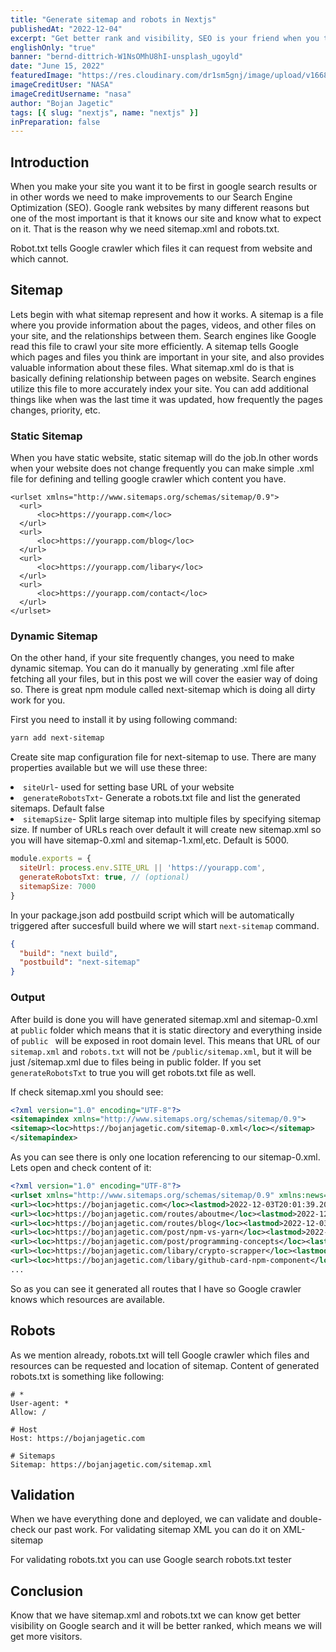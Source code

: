 ```yaml
---
title: "Generate sitemap and robots in Nextjs"
publishedAt: "2022-12-04"
excerpt: "Get better rank and visibility, SEO is your friend when you tell Google crawler what to look for."
englishOnly: "true"
banner: "bernd-dittrich-W1NsOMhU8hI-unsplash_ugoyld"
date: "June 15, 2022"
featuredImage: "https://res.cloudinary.com/dr1sm5gnj/image/upload/v1668794688/igutech/blogs/nasa-Q1p7bh3SHj8-unsplash_njudcg.jpg"
imageCreditUser: "NASA"
imageCreditUsername: "nasa"
author: "Bojan Jagetic"
tags: [{ slug: "nextjs", name: "nextjs" }]
inPreparation: false
---
```


## Introduction

When you make your site you want it to be first in google search results or in other words we need to make improvements to our Search Engine Optimization (SEO).
Google rank websites by many different reasons but one of the most important is that it knows our site and know what to expect on it. That is the reason why we 
need <Adjusted>sitemap.xml</Adjusted> and <Adjusted>robots.txt</Adjusted>.

<Adjusted>Robot.txt</Adjusted> tells Google crawler which files it can request from website and which cannot.


## Sitemap

Lets begin with what sitemap represent and how it works. 
<QouteComponent>
A sitemap is a file where you provide information about the pages, videos, and other files on your site, and the relationships between them. Search engines like Google read this file to crawl your site more efficiently. A sitemap tells Google which pages and files you think are important in your site, and also provides valuable information about these files.
</QouteComponent>
What <Adjusted>sitemap.xml</Adjusted> do is that is basically defining relationship between pages on website. Search engines utilize this file to more accurately index your site. You can add additional
things like when was the last time it was updated, how frequently the pages changes, priority, etc. 

<CloudinaryImage
   src='https://res.cloudinary.com/dr1sm5gnj/image/upload/v1670099252/igutech/blogs/resources/sitemap-flow-3_sormhv.png'
   text='Sitemap flow'
   alt='Sitemap flow'
/>

### Static Sitemap

When you have static website, static sitemap will do the job.In other words when your website does not change frequently you can make simple .xml file 
for defining and telling google crawler which content you have. 

```
<urlset xmlns="http://www.sitemaps.org/schemas/sitemap/0.9">
  <url>
      <loc>https://yourapp.com</loc>
  </url>
  <url>
      <loc>https://yourapp.com/blog</loc>
  </url>
  <url>
      <loc>https://yourapp.com/libary</loc>
  </url>
  <url>
      <loc>https://yourapp.com/contact</loc>
  </url>
</urlset>
```
### Dynamic Sitemap

On the other hand, if your site frequently changes, you need to make dynamic sitemap. You can do it manually by generating .xml file after fetching all your files, but in this post we will cover the easier way of doing so.
There is great npm module called <Link href="https://www.npmjs.com/package/next-sitemap">next-sitemap</Link> which is doing all dirty work for you. 

First you need to install it by using following command:

```bash
yarn add next-sitemap
```

Create site map configuration file for next-sitemap to use. There are many properties available but we will use these three: 
<LgList>
   <li><code>siteUrl</code>- used for setting base URL of your website</li>
   <li><code>generateRobotsTxt</code>- Generate a robots.txt file and list the generated sitemaps. Default false	</li>
   <li><code>sitemapSize</code>- Split large sitemap into multiple files by specifying sitemap size. If number of URLs reach over default it will create new sitemap.xml so you will have sitemap-0.xml and sitemap-1.xml,etc.  Default is 5000.</li>
</LgList>


```javascript
module.exports = {
  siteUrl: process.env.SITE_URL || 'https://yourapp.com',
  generateRobotsTxt: true, // (optional)
  sitemapSize: 7000
}
```


In your <Adjusted>package.json</Adjusted> add postbuild script which will be automatically triggered after succesfull build where we will start <code>next-sitemap</code> command.

```json
{
  "build": "next build",
  "postbuild": "next-sitemap"
}
```

### Output

After build is done you will have generated sitemap.xml and sitemap-0.xml at <code>public</code> folder which means that it is static directory and everything inside of <code>public </code> will be exposed in root domain level. This means that URL of our <code>sitemap.xml</code> and <code>robots.txt</code> will not be <code>/public/sitemap.xml</code>, but it will be just /sitemap.xml due to files being in public folder. If you set <code>generateRobotsTxt</code> to true you will get robots.txt file as well. 

If check <Adjusted>sitemap.xml</Adjusted> you should see:

```xml
<?xml version="1.0" encoding="UTF-8"?>
<sitemapindex xmlns="http://www.sitemaps.org/schemas/sitemap/0.9">
<sitemap><loc>https://bojanjagetic.com/sitemap-0.xml</loc></sitemap>
</sitemapindex>
```

As you can see there is only one location referencing to our <Adjusted>sitemap-0.xml</Adjusted>. Lets open and check content of it:

```xml
<?xml version="1.0" encoding="UTF-8"?>
<urlset xmlns="http://www.sitemaps.org/schemas/sitemap/0.9" xmlns:news="http://www.google.com/schemas/sitemap-news/0.9" xmlns:xhtml="http://www.w3.org/1999/xhtml" xmlns:mobile="http://www.google.com/schemas/sitemap-mobile/1.0" xmlns:image="http://www.google.com/schemas/sitemap-image/1.1" xmlns:video="http://www.google.com/schemas/sitemap-video/1.1">
<url><loc>https://bojanjagetic.com</loc><lastmod>2022-12-03T20:01:39.202Z</lastmod><changefreq>daily</changefreq><priority>0.7</priority></url>
<url><loc>https://bojanjagetic.com/routes/aboutme</loc><lastmod>2022-12-03T20:01:39.203Z</lastmod><changefreq>daily</changefreq><priority>0.7</priority></url>
<url><loc>https://bojanjagetic.com/routes/blog</loc><lastmod>2022-12-03T20:01:39.203Z</lastmod><changefreq>daily</changefreq><priority>0.7</priority></url>
<url><loc>https://bojanjagetic.com/post/npm-vs-yarn</loc><lastmod>2022-12-03T20:01:39.203Z</lastmod><changefreq>daily</changefreq><priority>0.7</priority></url>
<url><loc>https://bojanjagetic.com/post/programming-concepts</loc><lastmod>2022-12-03T20:01:39.203Z</lastmod><changefreq>daily</changefreq><priority>0.7</priority></url>
<url><loc>https://bojanjagetic.com/libary/crypto-scrapper</loc><lastmod>2022-12-03T20:01:39.203Z</lastmod><changefreq>daily</changefreq><priority>0.7</priority></url>
<url><loc>https://bojanjagetic.com/libary/github-card-npm-component</loc><lastmod>2022-12-03T20:01:39.203Z</lastmod><changefreq>daily</changefreq><priority>0.7</priority></url>
... 
```

So as you can see it generated all routes that I have so Google crawler knows which resources are available.


## Robots

As we mention already, <Adjusted>robots.txt</Adjusted> will tell Google crawler which files and resources can be requested and location of sitemap. Content of generated robots.txt is something like following:

```
# *
User-agent: *
Allow: /

# Host
Host: https://bojanjagetic.com

# Sitemaps
Sitemap: https://bojanjagetic.com/sitemap.xml
```
## Validation

When we have everything done and deployed, we can validate and double-check our past work.
For validating sitemap XML you can do it on <Link href="https://www.xml-sitemaps.com/validate-xml-sitemap.html">XML-sitemap</Link> 

For validating robots.txt you can use <Link href="https://www.google.com/webmasters/tools/robots-testing-tool">Google search robots.txt tester</Link> 
## Conclusion

Know that we have <Adjusted>sitemap.xml</Adjusted> and <Adjusted>robots.txt</Adjusted> we can know get better visibility on Google search and it will be better ranked, which means we will get more visitors. 